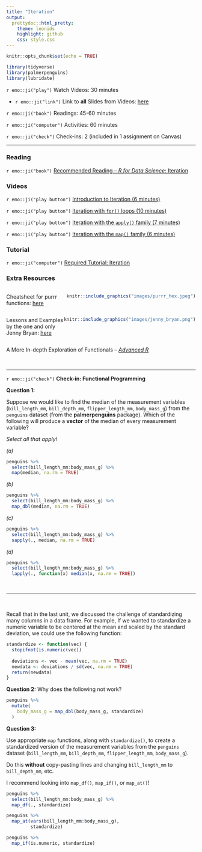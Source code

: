 ```yaml
---
title: "Iteration"
output:
  prettydoc::html_pretty:
    theme: leonids 
    highlight: github
    css: style.css
---
```


```r
knitr::opts_chunk$set(echo = TRUE)
```

```r
library(tidyverse)
library(palmerpenguins)
library(lubridate)
```

`r emo::ji("play")` Watch Videos: 30 minutes
  
  * `r emo::ji("link")` Link to **all** Slides from Videos: [here](https://app.box.com/s/ae5f0yollihcggzr6bghkwabkdz2y7g9)

`r emo::ji("book")` Readings: 45-60 minutes   

`r emo::ji("computer")` Activities: 60 minutes  
  
`r emo::ji("check")` Check-ins: 2 (included in 1 assignment on Canvas)

---

### Reading

`r emo::ji("book")` [Recommended Reading -- *R for Data Science*: Iteration](https://r4ds.had.co.nz/iteration.html)

### Videos

`r emo::ji("play button")` [Introduction to Iteration (6 minutes)](https://www.youtube.com/watch?v=7YF6mwTMNZw)

`r emo::ji("play button")` [Iteration with `for()` loops (10 minutes)](https://www.youtube.com/watch?v=sxIX9lzPjDQ)

`r emo::ji("play button")` [Iteration with the `apply()` family (7 minutes)](https://www.youtube.com/watch?v=NadUAnlrh-M)
 
`r emo::ji("play button")` [Iteration with the `map()` family (6 minutes)](https://www.youtube.com/watch?v=FPD3a6IHO6w)

### Tutorial

`r emo::ji("computer")` [Required Tutorial: Iteration](https://rstudio.cloud/learn/primers/5)

### Extra Resources

:::: {style="display: flex;"}

::: {}
Cheatsheet for purrr functions:  [here](https://github.com/rstudio/cheatsheets/blob/master/purrr.pdf)
:::

::: {}
```r
knitr::include_graphics("images/purrr_hex.jpeg")
```
:::

::::

:::: {style="display: flex;"}

::: {}
Lessons and Examples by the one and only Jenny Bryan: [here](https://jennybc.github.io/purrr-tutorial/index.html)
:::

::: {}
```r
knitr::include_graphics("images/jenny_bryan.png")
```
:::

::::


A More In-depth Exploration of Functionals -- [*Advanced R*](https://adv-r.hadley.nz/functionals.html)

</br>

***

`r emo::ji("check")` **Check-in: Functional Programming**

**Question 1:**

Suppose we would like to find the median of the measurement variables 
(`bill_length_mm`, `bill_depth_mm`, `flipper_length_mm`, `body_mass_g`) from the
`penguins` dataset (from the **palmerpenguins** package). Which of the following
will produce a **vector** of the median of every measurement variable?

*Select all that apply!*

_(a)_
```r
penguins %>% 
  select(bill_length_mm:body_mass_g) %>% 
  map(median, na.rm = TRUE)
```

<!-- Returns a list! -->

_(b)_
```r
penguins %>% 
  select(bill_length_mm:body_mass_g) %>% 
  map_dbl(median, na.rm = TRUE)
```

<!-- Correct! -->

_(c)_
```r
penguins %>% 
  select(bill_length_mm:body_mass_g) %>% 
  sapply(., median, na.rm = TRUE)
```

<!-- Correct! -->

_(d)_
```r
penguins %>% 
  select(bill_length_mm:body_mass_g) %>% 
  lapply(., function(x) median(x, na.rm = TRUE))
```

<!-- Returns a list! -->

</br>

***

</br>

Recall that in the last unit, we discussed the challenge of standardizing many
columns in a data frame.  For example, If we wanted to standardize a numeric 
variable to be centered at the mean and scaled by the standard deviation, we 
could use the following function: 

```r
standardize <- function(vec) {
  stopifnot(is.numeric(vec))
  
  deviations <- vec - mean(vec, na.rm = TRUE)
  newdata <- deviations / sd(vec, na.rm = TRUE)
  return(newdata)
}
```

**Question 2:** Why does the following not work?

```r
penguins %>%
  mutate(
    body_mass_g = map_dbl(body_mass_g, standardize)
  )
```

<!-- The `map_dbl()` function expects a single output from a list or atomic vector. -->
<!-- If you use `safely(standardize)` you should get the following error:  -->

<!-- ``` -->
<!-- Error: Result 1 must be a single double, not a list of length 2 -->
<!-- ``` -->

<!-- This means that `map_dbl()` expects that the result should have length 1!  -->


**Question 3:** 

Use appropriate `map` functions, along with `standardize()`, to create
a standardized version of the measurement variables from the `penguins` dataset
(`bill_length_mm`, `bill_depth_mm`, `flipper_length_mm`, `body_mass_g`).

Do this **without** copy-pasting lines and changing `bill_length_mm` to
`bill_depth_mm`, etc.

I recommend looking into `map_df()`, `map_if()`, or `map_at()`! 

```r

penguins %>% 
  select(bill_length_mm:body_mass_g) %>% 
  map_df(., standardize)

penguins %>%
  map_at(vars(bill_length_mm:body_mass_g), 
         standardize)

penguins %>%
  map_if(is.numeric, standardize)
```

